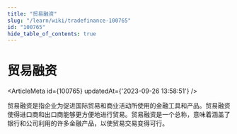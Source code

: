 ```yaml
---
title: "贸易融资"
slug: "/learn/wiki/tradefinance-100765"
id: "100765"
hide_table_of_contents: true
---
```



# 贸易融资

<ArticleMeta id={100765} updatedAt={'2023-09-26 13:58:51'} />
<div className='border-solid border-b border-t-0 my-4 border-[var(--ifm-color-gray-300)]' />

贸易融资是指企业为促进国际贸易和商业活动所使用的金融工具和产品。贸易融资使得进口商和出口商能够更方便地进行贸易。贸易融资是一个总称，意味着涵盖了银行和公司利用的许多金融产品，以使贸易交易变得可行。
